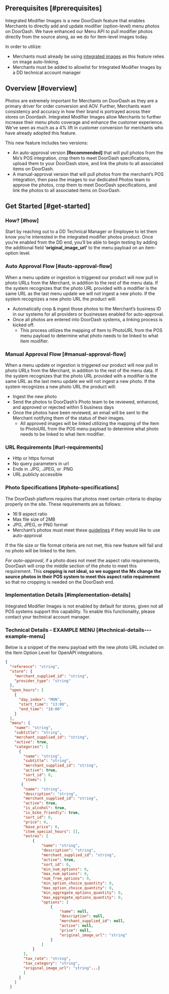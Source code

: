 ## Prerequisites [#prerequisites]

Integrated Modifier Images is a new DoorDash feature that enables Merchants to directly add and update modifier (option-level) menu photos on DoorDash. We have enhanced our Menu API to pull modifier photos directly from the source along, as we do for item-level images today.

In order to utilize:

* Merchants must already be using [integrated images](https://developer.doordash.com/en-US/docs/marketplace/how_to/integrated_images) as this feature relies on image auto-linking.
* Merchants must be added to allowlist for Integrated Modifier Images by a DD technical account manager

## Overview [#overview]

Photos are extremely important for Merchants on DoorDash as they are a primary driver for order conversion and AOV. Further, Merchants want consistency and accuracy in how their brand is portrayed across their stores on Doordash. Integrated Modifier Images allow Merchants to further increase their menu photo coverage and enhance the customer experience. We’ve seen as much as a 4% lift in customer conversion for merchants who have already adopted this feature.

This new feature includes two versions:

* An auto-approval version **[Recommended]** that will pull photos from the Mx’s POS integration, crop them to meet DoorDash specifications, upload them to your DoorDash store, and link the photo to all associated items on DoorDash.
* A manual-approval version that will pull photos from the merchant’s POS integration, then pass the images to our dedicated Photos team to approve the photos, crop them to meet DoorDash specifications, and link the photos to all associated items on DoorDash.

## Get Started [#get-started]

### How? [#how]

Start by reaching out to a DD Technical Manager or Employee to let them know you’re interested in the integrated modifier photos product. Once you’re enabled from the DD end, you’ll be able to begin testing by adding the additional field **‘original\_image\_url’** to the menu payload on an item-option level.

### Auto Approval Flow [#auto-approval-flow]

When a menu update or ingestion is triggered our product will now pull in photo URLs from the Merchant, in addition to the rest of the menu data.
If the system recognizes that the photo URL provided with a modifier is the same URL as the last menu update we will not ingest a new photo. If the system recognizes a new photo URL the product will:

* Automatically crop & ingest those photos to the Merchant’s business ID in our systems for all providers or businesses enabled for auto-approval.
* Once all photos are entered into DoorDash systems, a linking process is kicked off.
  + This process utilizes the mapping of Item to PhotoURL from the POS menu payload to determine what photo needs to be linked to what item modifier.

### Manual Approval Flow [#manual-approval-flow]

When a menu update or ingestion is triggered our product will now pull in photo URLs from the Merchant, in addition to the rest of the menu data.
If the system recognizes that the photo URL provided with a modifier is the same URL as the last menu update we will not ingest a new photo. If the system recognizes a new photo URL the product will:

* Ingest the new photo
* Send the photos to DoorDash’s Photo team to be reviewed, enhanced, and approved or rejected within 5 business days
* Once the photos have been reviewed, an email will be sent to the Merchant notifying them of the status of their images.
  + All approved images will be linked utilizing the mapping of the Item to PhotoURL from the POS menu payload to determine what photo needs to be linked to what item modifier.

### URL Requirements [#url-requirements]

* Http or https format
* No query parameters in url
* Ends in .JPG, .JPEG, or .PNG
* URL publicly accessible

### Photo Specifications [#photo-specifications]

The DoorDash platform requires that photos meet certain criteria to display properly on the site. These requirements are as follows:

* 16:9 aspect ratio
* Max file size of 2MB
* JPG, JPEG, or PNG format
* Merchant’s photos must meet these [guidelines](https://developer.doordash.com/en-US/docs/marketplace/explainers/menu_configuration_reference#item-images) if they would like to use auto-approval

If the file size or file format criteria are not met, this new feature will fail and no photo will be linked to the item.

*For auto-approval*, if a photo does not meet the aspect ratio requirements, DoorDash will crop the middle section of the photo to meet this requirement. This **cropping is not ideal, so we suggest the Mx change the source photos in their POS system to meet this aspect ratio requirement** so that no cropping is needed on the DoorDash end.

### Implementation Details [#implementation-details]

Integrated Modifier Images is not enabled by default for stores, given not all POS systems support this capability. To enable this functionality, please contact your technical account manager.

### Technical Details - EXAMPLE MENU [#technical-details---example-menu]

Below is a snippet of the menu payload with the new photo URL included on the Item Option Level for OpenAPI integrations.

```json
{  
  "reference": "string",  
  "store": {  
    "merchant_supplied_id": "string",  
    "provider_type": "string"  
  },  
  "open_hours": [  
    {  
      "day_index": "MON",  
      "start_time": "13:00",  
      "end_time": "18:00"  
    }  
  ],  
  "menu": {  
    "name": "string",  
    "subtitle": "string",  
    "merchant_supplied_id": "string",  
    "active": true,  
    "categories": [  
      {  
        "name": "string",  
        "subtitle": "string",  
        "merchant_supplied_id": "string",  
        "active": true,  
        "sort_id": 0,  
        "items": [  
       {  
        "name": "string",  
        "description": "string",  
        "merchant_supplied_id": "string",  
        "active": true,  
        "is_alcohol": true,  
        "is_bike_friendly": true,  
        "sort_id": 0,  
        "price": 0,  
        "base_price": 0,  
        "item_special_hours": [],  
        "extras": [  
            {  
                "name": "string",  
                "description": "string",  
                "merchant_supplied_id": "string",  
                "active": true,  
                "sort_id": 0,  
                "min_num_options": 0,  
                "max_num_options": 0,  
                "num_free_options": 0,  
                "min_option_choice_quantity": 0,  
                "max_option_choice_quantity": 0,  
                "min_aggregate_options_quantity": 0,  
                "max_aggregate_options_quantity": 0,  
                "options": [  
                    {  
                        "name": null,  
                        "description": null,  
                        "merchant_supplied_id": null,  
                        "active": null,  
                        "price": null,  
                        "original_image_url": "string"  
                    }  
                ]  
            }  
        ],  
        "tax_rate": "string",  
        "tax_category": "string",  
        "original_image_url": "string"...}  
        ]  
      }  
    ]  
  }  

```

